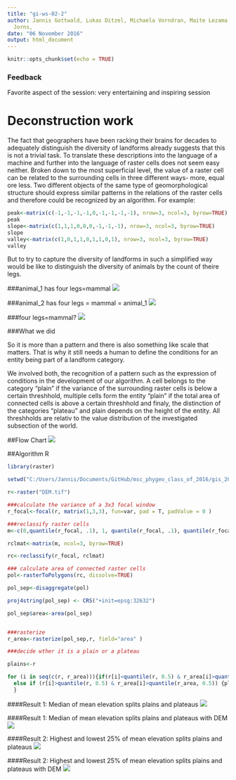 ```yaml
---
title: "gi-ws-02-2"
author: Jannis Gottwald, Lukas Ditzel, Michaela Vorndran, Maite Lezama Valdez, Alexander
  Jorns,
date: "06 November 2016"
output: html_document
---
```


```r
knitr::opts_chunk$set(echo = TRUE)
```
### Feedback
Favorite aspect of the session: very entertaining and inspiring session

# Deconstruction work

The fact that geographers have been racking their brains for decades to adequately distinguish the diversity of landforms already suggests that this is not a trivial task. To translate these descriptions into the language of a machine and further into the language of raster cells does not seem easy neither. Broken down to the most superficial level, the value of a raster cell can be related to the surrounding cells in three different ways- more, equal ore less. Two different objects of the same type of geomorphological structure should express similar patterns in the relations of the raster cells and therefore could be recognized by an algorithm.
For example:
```r
peak<-matrix(c(-1,-1,-1,-1,0,-1,-1,-1,-1), nrow=3, ncol=3, byrow=TRUE)
peak
slope<-matrix(c(1,1,1,0,0,0,-1,-1,-1), nrow=3, ncol=3, byrow=TRUE)
slope
valley<-matrix(c(1,0,1,1,0,1,1,0,1), nrow=3, ncol=3, byrow=TRUE)
valley

```

But to try to capture the diversity of landforms in such a simplified way would be like to distinguish the diversity of animals by the count of theire legs.

###animal_1 has four legs=mammal
![](elephant.JPG )

###animal_2 has four legs = mammal = animal_1
![](maus.JPG)

###four legs=mammal?
![](salamander.JPG)



###What we did

So it is more than a pattern and there is also something like scale that matters.
That is why it still needs a human to define the conditions for an entity being part of a landform category.

We involved both, the recognition of a pattern such as the expression of conditions in the development of our algorithm. A cell belongs to the category "plain" if the variance of the surrounding raster cells is below a certain threshhold, multiple cells form the entity "plain" if the total area of connected cells is above a certain threshhold and finaly, the distinction of the categories "plateau" and plain depends on the height of the entity. All threshholds are relativ to the value distribution of the investigated subsection of the world. 

##Flow Chart
![](Flowchart.jpg)



##Algorithm R


```r
library(raster)

setwd("C:/Users/Jannis/Documents/GitHub/msc_phygeo_class_of_2016/gis_2016/data/raster")

r<-raster("DEM.tif")

###calculate the variance of a 3x3 focal window
r_focal<-focal(r, matrix(1,3,3), fun=var, pad = T, padValue = 0 )

###reclassify raster cells
m<-c(0,quantile(r_focal, .1), 1, quantile(r_focal, .1), quantile(r_focal, 1), 2)

rclmat<-matrix(m, ncol=3, byrow=TRUE)

rc<-reclassify(r_focal, rclmat)

### calculate area of connected raster cells
pol<-rasterToPolygons(rc, dissolve=TRUE)

pol_sep<-disaggregate(pol)

proj4string(pol_sep) <- CRS("+init=epsg:32632")

pol_sep$area<-area(pol_sep)


###rasterize
r_area<-rasterize(pol_sep,r, field="area" )

###decide wther it is a plain or a plateau

plains<-r

for (i in seq(c(r, r_area))){if(r[i]<quantile(r, 0.5) & r_area[i]>quantile(r_area, 0.5)) {plains[i]<-1}
  else if (r[i]>quantile(r, 0.5) & r_area[i]>quantile(r_area, 0.5)) {plains[i]<-2}
  }

```

####Result 1: Median of mean elevation splits plains and plateaus
![](50_nodem.jpg)



####Result 1: Median of mean elevation splits plains and plateaus with DEM
![](50.jpg)

####Result 2: Highest and lowest 25% of mean elevation splits plains and plateaus
![](25_nodem.jpg)

####Result 2: Highest and lowest 25% of mean elevation splits plains and plateaus with DEM
![](25.jpg)
